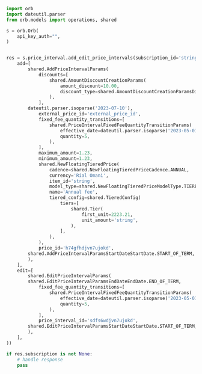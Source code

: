 ```python AddEditPriceIntervals.py
import orb
import dateutil.parser
from orb.models import operations, shared

s = orb.Orb(
    api_key_auth="",
)


res = s.price_interval.add_edit_price_intervals(subscription_id='string', add_edit_price_interval_params=shared.AddEditPriceIntervalParams(
    add=[
        shared.AddPriceIntervalParams(
            discounts=[
                shared.AmountDiscountCreationParams(
                    amount_discount=10.00,
                    discount_type=shared.AmountDiscountCreationParamsDiscountType.AMOUNT,
                ),
            ],
        dateutil.parser.isoparse('2023-07-10'),
            external_price_id='external_price_id',
            fixed_fee_quantity_transitions=[
                shared.PriceIntervalFixedFeeQuantityTransitionParams(
                    effective_date=dateutil.parser.isoparse('2023-05-01'),
                    quantity=5,
                ),
            ],
            maximum_amount=1.23,
            minimum_amount=1.23,
            shared.NewFloatingTieredPrice(
                cadence=shared.NewFloatingTieredPriceCadence.ANNUAL,
                currency='Rial Omani',
                item_id='string',
                model_type=shared.NewFloatingTieredPriceModelType.TIERED,
                name='Annual fee',
                tiered_config=shared.TieredConfig(
                    tiers=[
                        shared.Tier(
                            first_unit=2223.21,
                            unit_amount='string',
                        ),
                    ],
                ),
            ),
            price_id='h74gfhdjvn7ujokd',
        shared.AddPriceIntervalParamsStartDateStartDate.START_OF_TERM,
        ),
    ],
    edit=[
        shared.EditPriceIntervalParams(
        shared.EditPriceIntervalParamsEndDateEndDate.END_OF_TERM,
            fixed_fee_quantity_transitions=[
                shared.PriceIntervalFixedFeeQuantityTransitionParams(
                    effective_date=dateutil.parser.isoparse('2023-05-01'),
                    quantity=5,
                ),
            ],
            price_interval_id='sdfs6wdjvn7ujokd',
        shared.EditPriceIntervalParamsStartDateStartDate.START_OF_TERM,
        ),
    ],
))

if res.subscription is not None:
    # handle response
    pass
```
